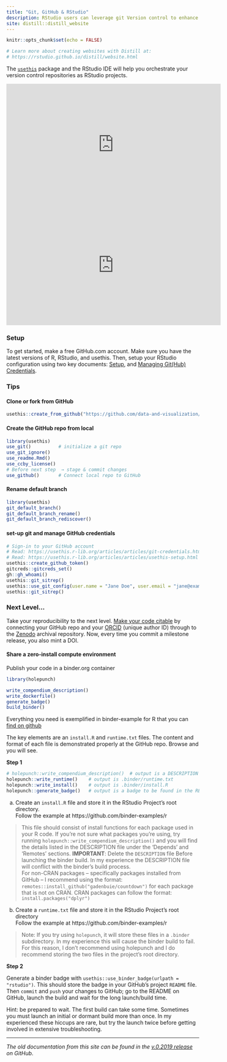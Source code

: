 ```yaml
---
title: "Git, GitHub & RStudio"
description: RStudio users can leverage git Version control to enhance reproducibility.
site: distill::distill_website
---
```


```r
knitr::opts_chunk$set(echo = FALSE)

# Learn more about creating websites with Distill at:
# https://rstudio.github.io/distill/website.html

```

The [`usethis`](https://usethis.r-lib.org/) package and the RStudio IDE will help you orchestrate your version control repositories as RStudio projects.  

<iframe width="560" height="315" src="https://www.youtube.com/embed/r5_v5f6128M" frameborder="0" allow="accelerometer; autoplay; clipboard-write; encrypted-media; gyroscope; picture-in-picture" allowfullscreen></iframe>

<!-- <iframe width="560" height="315" src="https://warpwire.duke.edu/w/t0oFAA/" frameborder="0" scrolling="0" allow="autoplay; encrypted-media; fullscreen;  picture-in-picture;" allowfullscreen></iframe> -->

<iframe width="560" height="315" src="https://www.youtube.com/embed/Cn-72tbRNFc" title="YouTube video player" frameborder="0" allow="accelerometer; autoplay; clipboard-write; encrypted-media; gyroscope; picture-in-picture" allowfullscreen></iframe>


### Setup

To get started, make a free GitHub.com account.  Make sure you have the latest versions of R, RStudio, and usethis.  Then, setup your RStudio configuration using two key documents:  [Setup](https://usethis.r-lib.org/articles/articles/usethis-setup.html), and [Managing Git(Hub) Credentials](https://usethis.r-lib.org/articles/articles/git-credentials.html).

### Tips

#### Clone or fork from GitHub

```r
usethis::create_from_github("https://github.com/data-and-visualization/git-tutorial")
```

#### Create the GitHub repo from local

```r
library(usethis)
use_git()          # initialize a git repo
use_git_ignore()
use_readme.Rmd()
use_ccby_license()
# Before next step  → stage & commit changes
use_github()       # Connect local repo to GitHub
```

#### Rename default branch

```r
library(usethis)
git_default_branch()
git_default_branch_rename()
git_default_branch_rediscover()
```

#### set-up git and manage GitHub credentials

```r
# Sign-in to your GitHub account
# Read: https://usethis.r-lib.org/articles/articles/git-credentials.html
# Read: https://usethis.r-lib.org/articles/articles/usethis-setup.html
usethis::create_github_token()
gitcreds::gitcreds_set()
gh::gh_whoami()
usethis::git_sitrep()
usethis::use_git_config(user.name = "Jane Doe", user.email = "jane@example.com")
usethis::git_sitrep()
```

### Next Level...

Take your reproducibility to the next level.  [Make your code citable](https://guides.github.com/activities/citable-code/) by connecting your GitHub repo and your [ORCID](https://orcid.org/register) (unique author ID) through to the [Zenodo](https://zenodo.org/) archival repository.  Now, every time you commit a milestone release, you also mint a DOI.  

#### Share a zero-install compute environment

<!-- Containerize your repository with binder.org using the [`holepunch` package](https://karthik.github.io/holepunch/) -->

Publish your code in a binder.org container

<!-- Use the [`holepunch` package](https://karthik.github.io/holepunch/) -->

```r
library(holepunch)

write_compendium_description()
write_dockerfile()
generate_badge()
build_binder()

```

<!-- #### Bespoke_Publish your code in a binder  -->

<!-- I recently found my QuickPublish approach _didn't quite work_.  So I RTFMed the binder.org docs and it seemed to imply a preference for NOT using a `.binder/Dockerfile`.  Therefore, here is an approach that is slightly less automated but more bulletproof. -->

Everything you need is exemplified in binder-example for R that you can [find on github](https://github.com/binder-examples/r)

The key elements are an `install.R` and `runtime.txt` files.  The content and format of each file is demonstrated properly at the GitHub repo.  Browse and you will see.

**Step 1**

```r
# holepunch::write_compendium_description()  # output is a DESCRIPTION file in the project root
holepunch::write_runtime()    # output is .binder/runtime.txt
holepunch::write_install()    # output is .binder/install.R
holepunch::generate_badge()   # output is a badge to be found in the README file(s)
```

a. Create an `install.R` file and store it in the RStudio Project's root directory.<br> 
Follow the example at https://github.com/binder-examples/r <br>

> This file should consist of install functions for each package used in your R code.  If you're not sure what packages you're using, try running `holepunch::write_compendium_description()` and you will find the details listed in the DESCRIPTION file under the 'Depends' and 'Remotes' sections. **IMPORTANT**:  Delete the `DESCRIPTION` file Before launching the binder build.  In my experience the DESCRIPTION file will conflict with the binder's build process. <br>
For non-CRAN packages -- specifically packages installed from GitHub -- I recommend using the format: `remotes::install_github("gadenbuie/countdown")` for each package that is not on CRAN.  CRAN packages can follow the format: `install.packages("dplyr")`

b. Create a `runtime.txt` file and store it in the RStudio Project's root directory<br>
Follow the example at https://github.com/binder-examples/r <br>

> Note:  If you try using `holepunch`, it will store these files in a `.binder` subdirectory.  In my experience this will cause the binder build to fail.  For this reason, I don't recommend using holepunch and I do recommend storing the two files in the project's root directory.

**Step 2**

Generate a binder badge with `usethis::use_binder_badge(urlpath = "rstudio")`.  This should store the badge in your GitHub's project `README` file.  Then `commit` and `push` your changes to GitHub; go to the README on GitHub, launch the build and wait for the long launch/build time.

Hint:  be prepared to wait.  The first build can take some time.  Sometimes you must launch an initial or dormant build more than once.  In my experienced these hiccups are rare, but try the launch twice before getting involved in extensive troubleshooting.

<!-- a. Edit the `.binder/install.R` file using the following [model](https://github.com/binder-examples/r/blob/master/install.R). -->
<!-- b. Edit the `binder/install.R` file based on this [model](https://github.com/binder-examples/r/blob/master/runtime.txt) or the [documentation](https://github.com/jupyterhub/repo2docker/pull/772#issue-313426641) -->
<!-- b. Edit the `DESCRIPTION` file using this basic [model](https://github.com/libjohn/workshop_twitter_analysis/blob/main/DESCRIPTION). **Modify all the fields**.  You may want to base the `Depends` and `Remotes` sections on your `.binder/install.R` file -->

---

_The old documentation from this site can be found in the [v.0.2019 release](https://github.com/data-and-visualization/git-tutorial/releases/tag/v0.9.2019) on GitHub_. 
